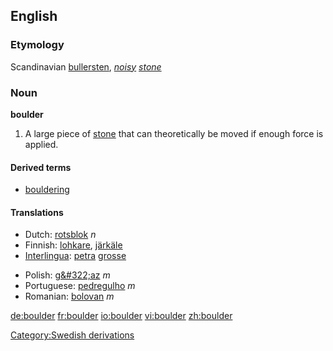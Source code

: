 ==English==

===Etymology===
Scandinavian [[bullersten]], ''[[noisy]] [[stone]]''

===Noun===
'''boulder'''

# A large piece of [[stone]] that can theoretically be moved if enough force is applied.

====Derived terms====
*[[bouldering]]

====Translations====
{{top}}
*Dutch: [[rotsblok]] ''n''
*Finnish: [[lohkare]], [[järkäle]]
*[[Interlingua]]: [[petra]] [[grosse]]
{{mid}}
*Polish: [[g&#322;az]] ''m''
*Portuguese: [[pedregulho]] ''m''
*Romanian: [[bolovan]] ''m''
{{bottom}}

[[Category:Swedish derivations]]

[[de:boulder]]
[[fr:boulder]]
[[io:boulder]]
[[vi:boulder]]
[[zh:boulder]]